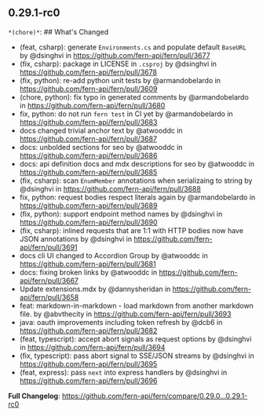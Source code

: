 ## 0.29.1-rc0
`*(chore)*`: ## What's Changed
* (feat, csharp): generate `Environments.cs` and populate default `BaseURL` by @dsinghvi in https://github.com/fern-api/fern/pull/3677
* (fix, csharp): package in LICENSE in `.csproj` by @dsinghvi in https://github.com/fern-api/fern/pull/3678
* (fix, python): re-add python unit tests by @armandobelardo in https://github.com/fern-api/fern/pull/3609
* (chore, python): fix typo in generated comments by @armandobelardo in https://github.com/fern-api/fern/pull/3680
* fix, python: do not run `fern test` in CI yet by @armandobelardo in https://github.com/fern-api/fern/pull/3683
* docs changed trivial anchor text by @atwooddc in https://github.com/fern-api/fern/pull/3687
* docs: unbolded sections for seo by @atwooddc in https://github.com/fern-api/fern/pull/3686
* docs: api definition docs and mdx descriptions for seo by @atwooddc in https://github.com/fern-api/fern/pull/3685
* (fix, csharp): scan `EnumMember` annotations when serializaing to string by @dsinghvi in https://github.com/fern-api/fern/pull/3688
* fix, python: request bodies respect literals again by @armandobelardo in https://github.com/fern-api/fern/pull/3689
* (fix, python): support  endpoint method names by @dsinghvi in https://github.com/fern-api/fern/pull/3690
* (fix, csharp): inlined requests that are 1:1 with HTTP bodies now have JSON annotations by @dsinghvi in https://github.com/fern-api/fern/pull/3691
* docs cli UI changed to Accordion Group by @atwooddc in https://github.com/fern-api/fern/pull/3681
* docs: fixing broken links by @atwooddc in https://github.com/fern-api/fern/pull/3667
* Update extensions.mdx by @dannysheridan in https://github.com/fern-api/fern/pull/3658
* feat: markdown-in-markdown - load markdown from another markdown file. by @abvthecity in https://github.com/fern-api/fern/pull/3693
* java: oauth improvements including token refresh by @dcb6 in https://github.com/fern-api/fern/pull/3682
* (feat, typescript): accept abort signals as request options by @dsinghvi in https://github.com/fern-api/fern/pull/3694
* (fix, typescript): pass abort signal to SSE/JSON streams by @dsinghvi in https://github.com/fern-api/fern/pull/3695
* (feat, express): pass `next` into express handlers by @dsinghvi in https://github.com/fern-api/fern/pull/3696


**Full Changelog**: https://github.com/fern-api/fern/compare/0.29.0...0.29.1-rc0

